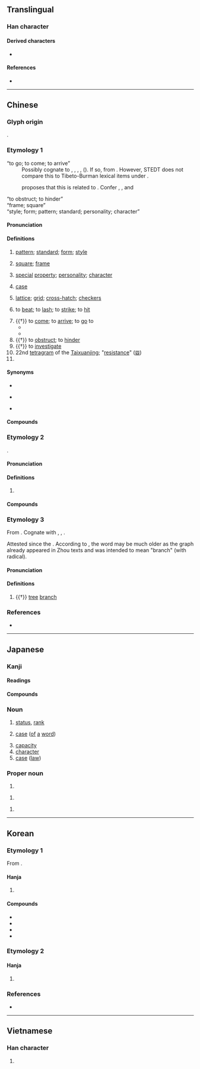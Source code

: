 {{character info}}
==Translingual==
{{stroke order|strokes=10}}

===Han character===
{{Han char|rn=75|rad=木|as=06|sn=10|four=|canj=DHER|ids=⿰木各}}

====Derived characters====
* {{l|mul|[[𠺝]], [[鿚]], [[𨃶]], [[𣗛]], [[鿤]], [[𩹿]], [[𥂌]], [[𪄎]], [[䈷]]}}

====References====
* {{Han ref|kx=0524.110|dkj=14749|dj=0912.130|hdz=21203.060|uh=683C|ud=26684|bh=AEE6|bd=44774}}

----

==Chinese==
{{zh-forms}}

===Glyph origin===
{{Han etyl}}
{{Han compound|木|t1=wood|各|ls=psc|c1=s|c2=p}}.

===Etymology 1===
; “to go; to come; to arrive”
: Possibly cognate to {{cog|bo|འགྲོ་བ།||to go, walk, travel}}, {{m|bo|འགྲོ་བ་པོ||traveler}}, {{m|bo|འགྲོན་པ||to go, travel}}, {{m|bo|མགྲོན||guest}}, {{m|bo|མགྲོན་ཁང||inn}} ({{zh-ref|Geilich, 1994}}). If so, from {{der|zh|sit-pro|*grwat||to go through, to travel}}. However, STEDT does not compare this to Tibeto-Burman lexical items under {{m|sit-pro|*grwat}}.
: {{zh-ref|Baxter (1992)}} proposes that this is related to {{och-l|路|road}}. Confer {{och-l|客|guest, visitor}}, {{och-l|旅|travel, lodge}}, and {{och-l|行|to go}}
; “to obstruct; to hinder”
: {{rfe|zh}}
; “frame; square”
: {{rfe|zh}}
; “style; form; pattern; standard; personality; character”
: {{rfe|zh|Semantically derived from "square, frame" sense?}}

====Pronunciation====
{{zh-pron
|m=gé
|m-s=ge2
|c=gaak3,gaak3-2
|c_note=gaak3-2 - "square"
|c-t=gak2
|g=
|h=pfs=kak/kiet;gd=gag5/gêd5
|h_note=kak/gag5 - "square"; kiet/kiat/gêd5 - other senses (including "pattern", "personality")
|j=
|mb=gă̤
|md=gáh/gáik
|md_note=gáh - vernacular; gáik - literary
|mn=xm,qz,tw:keh/zz:keeh/xm,zz,tw:kek/qz:kiak
|mn_note=keh/keeh - vernacular; kek/kiak - literary
|mn-t=gêh4
|w=4kaq
|x=
|mc=y
|oc=y
|cat=n,v,pn
}}

====Definitions====
{{zh-hanzi}}

# {{lb|zh|literary|or in compounds}} [[pattern]]; [[standard]]; [[form]]; [[style]]
#: {{zh-usex|表格|table; form}}
#: {{zh-usex|規格|standard; norm}}
# [[square]]; [[frame]]
# {{lb|zh|literary|or in compounds}} [[special]] [[property]]; [[personality]]; [[character]]
#: {{zh-usex|風格|personality; style}}
#: {{zh-usex|性格|temperament; nature}}
# {{lb|zh|grammar}} [[case]]
#: {{zh-usex|共格|comitative case}}
# {{lb|zh|mathematics}} [[lattice]]; [[grid]]; [[cross-hatch]]; [[checker]]s
#: {{zh-usex|網格|mesh; lattice}}
#: {{zh-usex|格子|checkers; lattice}}
# {{lb|zh|literary}} to [[beat]]; to [[lash]]; to [[strike]]; to [[hit]]
# {{†}} to [[come]]; to [[arrive]]; to [[go]] to
#* {{zh-x|帝 曰：「格，汝 ^舜。詢 事 考 言，乃 言 厎{zhǐ} 可 績。」|The ''{{w|Emperor Yao|Di}}'' said, "'''Come''', you {{w|Emperor Shun|Shun}}. I have consulted you on affairs, and examined your words, and found that they can be carried into practice."|ref=Shangshu-L}}
#* {{zh-x|月正{zhēng} 元日，^舜 格 于 文-祖。|On the first day of the first month, Shun '''went to''' (the temple of) the Accomplished Ancestor.|ref=Shangshu-L}}
# {{†}} to [[obstruct]]; to [[hinder]]
# {{†}} to [[investigate]]
# 22nd [[tetragram]] of the [[Taixuanjing]]; "[[resistance]]" ([[𝌛]])
# {{surname|zh}}

====Synonyms====
* {{s|standard}}
{{zh-syn-saurus|規範}}
* {{s|special property}}
{{zh-syn-saurus|特色}}
* {{s|to beat}}
{{zh-syn-saurus|擊打}}

====Compounds====
{{zh-der|不拘一格|嚴格|不夠格|別具一格|價格|做格|優格|單位價格|品格|單格臨書|亞格拉|兩重人格|影格|保留價格|別創新格|升格|巴格達|內格:inessive case|入格:illative case|出格:elative case|感格|庫穆塔格|品格教育|合格賽|保證價格|三等九格|形格勢禁|引格|布格河|合格|主格:nominative case|定格|偏格|句格|不變價格|多重人格|布拉格|到岸價格|性格悲劇|列寧格勒|失格|僻格剌子|不合格|培格索斯|性格|品格清高|固定格式|及格|價格凍結|停格|國格|屍格|夠格|多重性格|國際人格|反常人格|公定價格|募格|九宮格|修辭格|李峪風格|破格|格高意遠|格殺|格瑞那達|方格紙|方格|格力|格古通今|扞格不通|格目|格別烏|獨具一格|格物|格式|格調|戰格|朗格的|炮格|格於環境|捲簾格|皮格|格斃|獨樹一格|批發價格|所有格|格開|格格|格致|格局|樣格:essive case|欠格:abessive case|拆字格|爾格|格度|爬格子|格子紙|架架格格|格眼|格扇|格老子的|空格兒|格子眼|格里曆|格磔|格於成例|格律|正格|扞格不入|格魯派|標格|格子|捌格|格登|眼格|真格的|格子布|治家格言|獨創一格|格物窮理|格地地|格詩|格範|格林童話|格外|格言|窗格|格喳|格林威治|新英格蘭|海格立斯|格樣|產地價格|格格不入|格正|格鬥|格陵蘭|格義|格磴兒|格物致知|格殺勿論|格心|格但斯克|書格|格登登|民族性格|文格|格牌|擺格|扞格|貝爾格勒|葉子格|鉤輈格磔|誠可格天|重置價格|華格納|筆格|體格檢查|轆轤格|頂格|考格|高格調|等值價格|英格蘭|超格|逾格|裁格|離格:ablative case|離格兒|騰格里湖|香格里拉|體格|自成一格|麗格海棠|聊備一格|降格|輝格黨|資格|說真格的|風格|蘇格蘭|規格|零售價格|雙重人格|降格以求|降格仿諷|表格|骨格|骨格不凡|詩格|色楞格河|賞格|膩格格|與格:dative case|格爾木|大格勒|古勒巴格|祁曼塔格|巴格艾日克|托格日尕孜|奧依托格拉克|英巴格|古江巴格|色格孜庫勒|薩依巴格|闊什塔格|巴格其|喀勒塔吐格曼|麻扎塔格|奪格:ablative case|所格|格林|乃則爾巴格|夏馬勒巴格|多來特巴格|亞瓦格|奎依巴格|吉格代加依|阿恰塔格|拜什吐格曼|比西巴格|阿拉哈格|恰爾巴格|共格:comitative case|屬格:genitive case}}

===Etymology 2===
{{onomatopoeic|zh}}.

====Pronunciation====
{{zh-pron
|m=gē
|c=gaak3
|cat=a
}}

====Definitions====
{{zh-hanzi}}

# {{n-g|An [[onomatopoeia]].}}

====Compounds====
{{zh-der|格登|格格:gēgē}}

===Etymology 3===
From {{der|zh|sit-pro|*s-ka(:)k||fork, branch, crotch}}. Cognate with {{cog|apt|á-'''ha'''||branch}}, {{cog|lus|kâk||fork of a tree}}, {{cog|my|အခက်||t=tree branch}}.

Attested since the {{w|Northern and Southern dynasties|Northern and Southern dynasties period}}. According to {{zh-ref|Schuessler (2007)}}, the word may be much older as the graph already appeared in Zhou texts and was intended to mean "branch" (with {{zh-l|*木}} radical).

====Pronunciation====
{{zh-pron
|m=gè
|c=gok3
|cat=a
}}

====Definitions====
{{zh-hanzi}}

# {{†}} [[tree]] [[branch]]

===References===
* {{R:yue:Hanzi}}

{{zh-cat|Advanced}}

----

==Japanese==

===Kanji===
{{ja-kanji|rs=木06}}

====Readings====
{{ja-readings
|goon=きゃく
|kanon=かく
|kanyoon=こう
|kun=ただ-す, いた-る
}}

====Compounds====
{{col4|ja|
|{{ja-r|価%格|か%かく}}: price
|{{ja-r|具%格|ぐ%かく}}: instrumental
|{{ja-r|呼%格|こ%かく}}: vocative
|{{ja-r|向%格|こう%かく}}: allative
|{{ja-r|斜%格|しゃ%かく}}: oblique
|{{ja-r|主%格|しゅ%かく}}: nominative
|{{ja-r|修%飾%格|しゅう%しょく%かく}}: attributive {{attention|ja|?}}
|{{ja-r|述%格|じゅっ%かく}}: predicative
|{{ja-r|所%有%格|しょ%ゆう%かく}}: possessive
|{{ja-r|人%格|じん%かく}}: personality
|{{ja-r|接%格|せっ%かく}}: adessive
|{{ja-r|絶%対%格|ぜっ%たい%かく}}: absolutive
|{{ja-r|前%置%格|ぜん%ち%かく}}: locative
|{{ja-r|造%格|ぞう%かく}}: instrumental
|{{ja-r|属%格|ぞっ%かく}}: genitive
|{{ja-r|対%格|たい%かく}}: accusative
|{{ja-r|奪%格|だっ%かく}}: ablative
|{{ja-r|能%格|のう%かく}}: ergative
|{{ja-r|賓%格|ひん%かく}}: objective
|{{ja-r|補%格|ほ%かく}}: supplement
|{{ja-r|目%的%格|もく%てき%かく}}: objective
|{{ja-r|与%格|よ%かく}}: dative
|{{ja-r|連%体%格|れん%たい%かく}}: adnominal
|{{ja-r|格%助%詞|かく%じょ%し}}
|sort=0
}}

===Noun===
{{ja-kanjitab|かく|yomi=kanon}}
{{ja-noun|かく}}

# [[status]], [[rank]]
# {{lb|ja|grammar|sort=かく}} [[case]] ([[of]] [[a]] [[word]])
# [[capacity]]
# [[character]]
# [[case]] ([[law]])

===Proper noun===
{{ja-pos|proper|いたる}}

# {{given name|ja|male|sort=いたる}}

{{ja-pos|proper|かく}}

# {{given name|ja|male|sort=かく}}

{{ja-pos|proper|とおる}}

# {{given name|ja|male|sort=とおる}}

----

==Korean==

===Etymology 1===
From {{der|ko|ltc|-}} {{ltc-l|格|id=2}}.

====Hanja====
{{ko-hanja|[[바로잡다|바로잡을]]|격}}

# {{hanja form of|격|[[status]]}}

====Compounds====
{{top2}}
* {{m|ko|가격(價格)|t=price}}
* {{m|ko|자격(資格)|t=qualification}}
* {{m|ko|격차(格差)|t=difference}}
* {{m|ko|성격(性格)|t=character, temperament}}
{{bottom}}

===Etymology 2===

====Hanja====
{{ko-hanja|가지|각}}

# {{lb|ko|literary Chinese}} {{hanja form of|각|[[tree]] [[branch]]}}

===References===
* {{R:hanjadoc|4975}}

----

==Vietnamese==

===Han character===
{{vi-readings|reading=cách, ghếch|rs=木06}}

# {{rfdef|vi|sort=木06}}